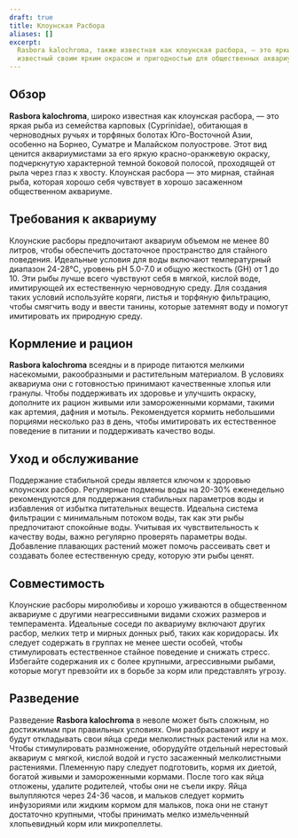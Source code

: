 ```yaml
---
draft: true
title: Клоунская Расбора
aliases: []
excerpt:
  Rasbora kalochroma, также известная как клоунская расбора, — это яркий и мирный вид, обитающий в Юго-Восточной Азии,
  известный своим ярким окрасом и пригодностью для общественных аквариумов.
---
```


## Обзор

**Rasbora kalochroma**, широко известная как клоунская расбора, — это яркая рыба из семейства карповых (Cyprinidae),
обитающая в черноводных ручьях и торфяных болотах Юго-Восточной Азии, особенно на Борнео, Суматре и Малайском
полуострове. Этот вид ценится аквариумистами за его яркую красно-оранжевую окраску, подчеркнутую характерной темной
боковой полосой, проходящей от рыла через глаз к хвосту. Клоунская расбора — это мирная, стайная рыба, которая хорошо
себя чувствует в хорошо засаженном общественном аквариуме.

## Требования к аквариуму

Клоунские расборы предпочитают аквариум объемом не менее 80 литров, чтобы обеспечить достаточное пространство для
стайного поведения. Идеальные условия для воды включают температурный диапазон 24-28°C, уровень pH 5.0-7.0 и общую
жесткость (GH) от 1 до 10. Эти рыбы лучше всего чувствуют себя в мягкой, кислой воде, имитирующей их естественную
черноводную среду. Для создания таких условий используйте коряги, листья и торфяную фильтрацию, чтобы смягчить воду и
ввести танины, которые затемнят воду и помогут имитировать их природную среду.

## Кормление и рацион

**Rasbora kalochroma** всеядны и в природе питаются мелкими насекомыми, ракообразными и растительным материалом. В
условиях аквариума они с готовностью принимают качественные хлопья или гранулы. Чтобы поддерживать их здоровье и
улучшить окраску, дополните их рацион живыми или замороженными кормами, такими как артемия, дафния и мотыль.
Рекомендуется кормить небольшими порциями несколько раз в день, чтобы имитировать их естественное поведение в питании и
поддерживать качество воды.

## Уход и обслуживание

Поддержание стабильной среды является ключом к здоровью клоунских расбор. Регулярные подмены воды на 20-30% еженедельно
рекомендуются для поддержания стабильных параметров воды и избавления от избытка питательных веществ. Идеальна система
фильтрации с минимальным потоком воды, так как эти рыбы предпочитают спокойные воды. Учитывая их чувствительность к
качеству воды, важно регулярно проверять параметры воды. Добавление плавающих растений может помочь рассеивать свет и
создавать более естественную среду, которую эти рыбы ценят.

## Совместимость

Клоунские расборы миролюбивы и хорошо уживаются в общественном аквариуме с другими неагрессивными видами схожих размеров
и темперамента. Идеальные соседи по аквариуму включают других расбор, мелких тетр и мирных донных рыб, таких как
коридорасы. Их следует содержать в группах не менее шести особей, чтобы стимулировать естественное стайное поведение и
снижать стресс. Избегайте содержания их с более крупными, агрессивными рыбами, которые могут превзойти их в борьбе за
корм или представлять угрозу.

## Разведение

Разведение **Rasbora kalochroma** в неволе может быть сложным, но достижимым при правильных условиях. Они разбрасывают
икру и будут откладывать свои яйца среди мелколистных растений или на мох. Чтобы стимулировать размножение, оборудуйте
отдельный нерестовый аквариум с мягкой, кислой водой и густо засаженный мелколистными растениями. Племенную пару следует
подготовить, кормя их диетой, богатой живыми и замороженными кормами. После того как яйца отложены, удалите родителей,
чтобы они не съели икру. Яйца вылупляются через 24-36 часов, и мальков следует кормить инфузориями или жидким кормом для
мальков, пока они не станут достаточно крупными, чтобы принимать мелко измельченный хлопьевидный корм или микропеллеты.
